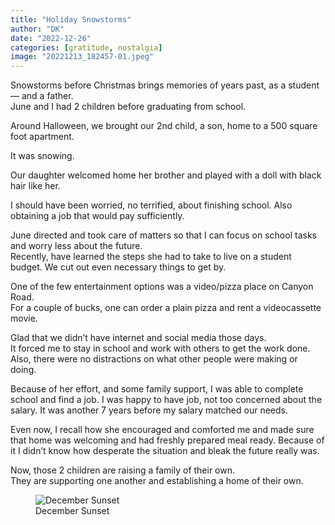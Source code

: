 ```yaml
---
title: "Holiday Snowstorms"
author: "DK"
date: "2022-12-26"
categories: [gratitude, nostalgia]
image: "20221213_182457-01.jpeg"
---
```


Snowstorms before Christmas brings memories of years past, as a student --- and a father.  
June and I had 2 children before graduating from school.

Around Halloween, we brought our 2nd child, a son, home to a 500 square foot apartment.

It was snowing.

Our daughter welcomed home her brother and played with a doll with black hair like her.

I should have been worried, no terrified, about finishing school.
Also obtaining a job that would pay sufficiently.

June directed and took care of matters so that I can focus on school tasks and worry less about the future.  
Recently, have learned the steps she had to take to live on a student budget.
We cut out even necessary things to get by.

One of the few entertainment options was a video/pizza place on Canyon Road.  
For a couple of bucks, one can order a plain pizza and rent a videocassette movie.

Glad that we didn't have internet and social media those days.  
It forced me to stay in school and work with others to get the work done.  
Also, there were no distractions on what other people were making or doing.  

Because of her effort, and some family support, I was able to complete school and find a job.
I was happy to have job, not too concerned about the salary. 
It was another 7 years before my salary matched our needs.

Even now, I recall how she encouraged and comforted me and made sure that home was welcoming and had freshly prepared meal ready.
Because of it I didn’t know how desperate the situation and bleak the future really was.

Now, those 2 children are raising a family of their own.  
They are supporting one another and establishing a home of their own.

![December Sunset](20221127_170959-01.jpeg)
